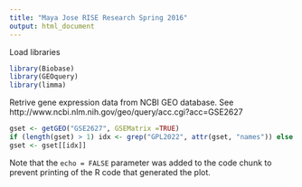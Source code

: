 ```yaml
---
title: "Maya Jose RISE Research Spring 2016"
output: html_document
---
```


Load libraries
```r
library(Biobase)
library(GEOquery)
library(limma)
```

Retrive gene expression data from NCBI GEO database. 
See http://www.ncbi.nlm.nih.gov/geo/query/acc.cgi?acc=GSE2627

```r
gset <- getGEO("GSE2627", GSEMatrix =TRUE)
if (length(gset) > 1) idx <- grep("GPL2022", attr(gset, "names")) else idx <- 1
gset <- gset[[idx]]
```

Note that the `echo = FALSE` parameter was added to the code chunk to prevent printing of the R code that generated the plot.
